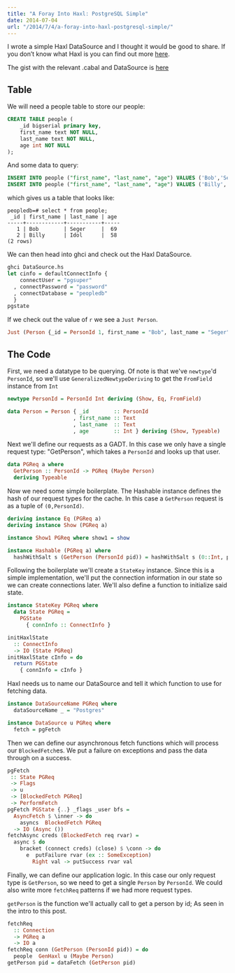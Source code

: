 ```yaml
---
title: "A Foray Into Haxl: PostgreSQL Simple"
date: 2014-07-04
url: "/2014/7/4/a-foray-into-haxl-postgresql-simple/"
---
```



I wrote a simple Haxl DataSource and I thought it would be good to share. If you
don’t know what Haxl is you can find out more
[here](https://github.com/facebook/Haxl).

The gist with the relevant .cabal and DataSource is
[here](https://gist.github.com/ChristopherBiscardi/45c765eb292d96ab4549)


## Table

We will need a people table to store our people:

```sql
CREATE TABLE people (
    _id bigserial primary key,
    first_name text NOT NULL,
    last_name text NOT NULL,
    age int NOT NULL
);
```

And some data to query:

```sql
INSERT INTO people ("first_name", "last_name", "age") VALUES ('Bob','Seger',69);
INSERT INTO people ("first_name", "last_name", "age") VALUES ('Billy','Idol',58);
```

which gives us a table that looks like:

```
peopledb=# select * from people;
 _id | first_name | last_name | age
-----+------------+-----------+-----
   1 | Bob        | Seger     |  69
   2 | Billy      | Idol      |  58
(2 rows)
```

We can then head into ghci and check out the Haxl DataSource.

```haskell
ghci DataSource.hs
let cinfo = defaultConnectInfo {
    connectUser = "pgsuper"
  , connectPassword = "password"
  , connectDatabase = "peopledb"
  }
pgstate
```

If we check out the value of `r` we see a `Just Person`.

```haskell
Just (Person {_id = PersonId 1, first_name = "Bob", last_name = "Seger", age = 69})
```


## The Code

First, we need a datatype to be querying. Of note is that we've `newtype`'d
`PersonId`, so we'll use `GeneralizedNewtypeDeriving` to get the `FromField`
instance from `Int`

```haskell
newtype PersonId = PersonId Int deriving (Show, Eq, FromField)

data Person = Person { _id        :: PersonId
                     , first_name :: Text
                     , last_name  :: Text
                     , age        :: Int } deriving (Show, Typeable)
```

Next we'll define our requests as a GADT. In this case we only have a single
request type: "GetPerson", which takes a `PersonId` and looks up that user.

```haskell
data PGReq a where
  GetPerson :: PersonId -> PGReq (Maybe Person)
  deriving Typeable
```

Now we need some simple boilerplate. The Hashable instance defines the hash of our request types for the cache. In this case a `GetPerson` request is as a tuple of `(0,PersonId)`.

```haskell
deriving instance Eq (PGReq a)
deriving instance Show (PGReq a)

instance Show1 PGReq where show1 = show

instance Hashable (PGReq a) where
  hashWithSalt s (GetPerson (PersonId pid)) = hashWithSalt s (0::Int, pid)
```

Following the boilerplate we'll create a `StateKey` instance. Since this is a simple implementation, we'll put the connection information in our state so we can create connections later. We'll also define a function to initialize said state.

```haskell
instance StateKey PGReq where
  data State PGReq =
    PGState
      { connInfo :: ConnectInfo }

initHaxlState
  :: ConnectInfo
  -> IO (State PGReq)
initHaxlState cInfo = do
  return PGState
    { connInfo = cInfo }
```

Haxl needs us to name our DataSource and tell it which function to use for
fetching data.

```haskell
instance DataSourceName PGReq where
  dataSourceName _ = "Postgres"

instance DataSource u PGReq where
  fetch = pgFetch
```

Then we can define our asynchronous fetch functions which will process our
`BlockedFetch`es. We put a failure on exceptions and pass the data through on a
success.

```haskell
pgFetch
 :: State PGReq
 -> Flags
 -> u
 -> [BlockedFetch PGReq]
 -> PerformFetch
pgFetch PGState {..} _flags _user bfs =
  AsyncFetch $ \inner -> do
    asyncs  BlockedFetch PGReq
  -> IO (Async ())
fetchAsync creds (BlockedFetch req rvar) =
  async $ do
    bracket (connect creds) (close) $ \conn -> do
      e  putFailure rvar (ex :: SomeException)
        Right val -> putSuccess rvar val
```

Finally, we can define our application logic. In this case our only request type
is `GetPerson`, so we need to get a single `Person` by `PersonId`. We could also
write more `fetchReq` patterns if we had more request types.

`getPerson` is the function we'll actually call to get a person by id; As seen
in the intro to this post.

```haskell
fetchReq
  :: Connection
  -> PGReq a
  -> IO a
fetchReq conn (GetPerson (PersonId pid)) = do
  people  GenHaxl u (Maybe Person)
getPerson pid = dataFetch (GetPerson pid)
```
